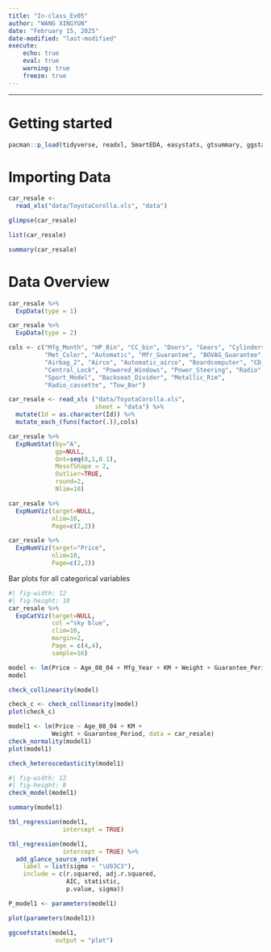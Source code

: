 ```yaml
---
title: "In-class_Ex05"
author: "WANG XINGYUN"
date: "February 15, 2025"
date-modified: "last-modified"
execute: 
    echo: true
    eval: true
    warning: true
    freeze: true
---
```


------------------------------------------------------------------------

# Getting started

```r
pacman::p_load(tidyverse, readxl, SmartEDA, easystats, gtsummary, ggstatsplot)
```

# Importing Data

```r
car_resale <-
  read_xls("data/ToyotaCorolla.xls", "data")

```

```r
glimpse(car_resale)
```

```r
list(car_resale)
```

```r
summary(car_resale)
```

# Data Overview

```r
car_resale %>%
  ExpData(type = 1)
```

```r
car_resale %>%
  ExpData(type = 2)
```

```r
cols <- c("Mfg_Month", "HP_Bin", "CC_bin", "Doors", "Gears", "Cylinders", "Fuel_Type", "Color",
          "Met_Color", "Automatic", "Mfr_Guarantee", "BOVAG_Guarantee", "ABS", "Airbag_1",
          "Airbag_2", "Airco", "Automatic_airco", "Boardcomputer", "CD_Player",
          "Central_Lock", "Powered_Windows", "Power_Steering", "Radio", "Mistlamps",
          "Sport_Model", "Backseat_Divider", "Metallic_Rim",
          "Radio_cassette", "Tow_Bar")

car_resale <- read_xls ("data/ToyotaCorolla.xls",
                        sheet = "data") %>%
  mutate(Id = as.character(Id)) %>%
  mutate_each_(funs(factor(.)),cols)
```

```r
car_resale %>%
  ExpNumStat(by="A",
             gp=NULL,
             Qnt=seq(0,1,0.1),
             MesofShape = 2,
             Outlier=TRUE,
             round=2,
             Nlim=10)
```

```r
car_resale %>%
  ExpNumViz(target=NULL,
            nlim=10,
            Page=c(2,2))
```

```r
car_resale %>%
  ExpNumViz(target="Price",
            nlim=10,
            Page=c(2,2))
```

Bar plots for all categorical variables

```r
#| fig-width: 12
#| fig-height: 10
car_resale %>%
  ExpCatViz(target=NULL,
            col ="sky blue",
            clim=10,
            margin=2,
            Page = c(4,4),
            sample=16)
```

```r
model <- lm(Price ~ Age_08_04 + Mfg_Year + KM + Weight + Guarantee_Period, data = car_resale)
model
```

```r
check_collinearity(model)
```

```r
check_c <- check_collinearity(model)
plot(check_c)
```

```r
model1 <- lm(Price ~ Age_08_04 + KM + 
            Weight + Guarantee_Period, data = car_resale)
check_normality(model1)
plot(model1)
```

```r
check_heteroscedasticity(model1)
```

```r
#| fig-width: 12
#| fig-height: 8
check_model(model1)
```

```r
summary(model1)
```

```r
tbl_regression(model1,
               intercept = TRUE)
```

```r
tbl_regression(model1,
               intercept = TRUE) %>%
  add_glance_source_note(
    label = list(sigma ~ "\U03C3"),
    include = c(r.squared, adj.r.squared,
                AIC, statistic,
                p.value, sigma))
```

```r
P_model1 <- parameters(model1)

```

```r
plot(parameters(model1))
```

```r
ggcoefstats(model1,
             output = "plot")
```
